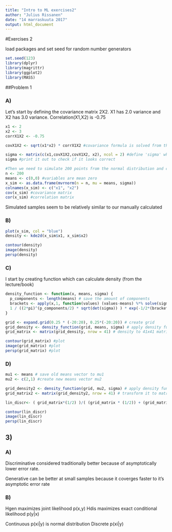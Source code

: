 ---
title: "Intro to ML exercises2"
author: "Julius Rissanen"
date: "14 marraskuuta 2017"
output: html_document
---
#Exercises 2

load packages and set seed for random number generators
```{r, error = F, warning = F, message= F}
set.seed(123)
library(dplyr)
library(magrittr)
library(ggplot2)
library(MASS)
```


##Problem 1

### A)

Let's start by defining the covariance matrix 2X2. X1 has 2.0 variance and X2 has 3.0 variance. Correlation(X1,X2) is -0.75

```{r}
x1 <- 2
x2 <- 3
corrX1X2 <- -0.75

covX1X2 <- sqrt(x1*x2) * corrX1X2 #covariance formula is solved from the formula given in problem

sigma <- matrix(c(x1,covX1X2,covX1X2, x2), ncol = 2) #define 'sigma' which is covariance matrix
sigma #print it out to check if it looks correct

#Then we need to simulate 200 points from the normal distribution and compare empirical to manual
n <- 200
means <- c(0,0) #variables are mean zero
x_sim <- as.data.frame(mvrnorm(n = n, mu = means, sigma))
colnames(x_sim) <- c("x1", "x2")
cov(x_sim) #covariance matrix
cor(x_sim) #correlation matrix
```

Simulated samples seem to be relatively similar to our manually calculated


### B)
```{r}
plot(x_sim, col = "blue")
density <- kde2d(x_sim$x1, x_sim$x2)

contour(density)
image(density)
persp(density)
```

### C)

I start by creating function which can calculate density (from the lecture/book)

```{r}
density_function <- function(x, means, sigma) {
  p_components <- length(means) # save the amount of components
  brackets <- apply(x,1, function(values) (values-means) %*% solve(sigma) %*% (values-means)) #separate last part
  1 / ((2*pi)^(p_components/2) * sqrt(det(sigma)) ) * exp(-1/2*(brackets)) # calculate density
}

grid <- expand.grid(0.25 * (-20:20), 0.25*(-20:20)) # create grid
grid_density <- density_function(grid, means, sigma) # apply density function
grid_matrix <- matrix(grid_density, nrow = 41) # density to 41x41 matrix

contour(grid_matrix) #plot
image(grid_matrix) #plot
persp(grid_matrix) #plot
```


### D)

```{r}
mu1 <- means # save old means vector to mu1
mu2 <- c(2,1) #create new means vector mu2

grid_density2 <- density_function(grid, mu2, sigma) # apply density function again with new mu2
grid_matrix2 <- matrix(grid_density2, nrow = 41) # transform it to matrix 41x41

lin_discr<- ( grid_matrix*(1/2) )/( (grid_matrix * (1/2)) + (grid_matrix2 * (1/2)) ) #calculate linear discriminant which is also the posterior

contour(lin_discr)
image(lin_discr)
persp(lin_discr)
```


## 3)

### A)

Discriminative considered traditionally better because of asymptotically lower error rate.

Generative can be better at small samples because it coverges faster to it's asymptotic error rate

### B)

Hgen maximizes joint likelihood p(x,y)
Hdis maximizes exact conditional likelihood p(y|x)

Continuous p(xi|y) is normal distribution
Discrete p(xi|y)
